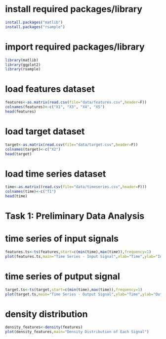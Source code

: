 # install required packages/library
```r
install.packages("matlib")
install.packages("rsample")
```

# import required packages/library
```r
library(matlib)
library(ggplot2)
library(rsample)
```

# load features dataset
```r
features<-as.matrix(read.csv(file="data/features.csv",header=F))
colnames(features)<-c("X1", "X3", "X4", "X5")
head(features)
```

# load target dataset
```r
target<-as.matrix(read.csv(file="data/target.csv",header=F))
colnames(target)<-c("X2")
head(target)
```

# load time series dataset
```r
time<-as.matrix((read.csv(file="data/timeseries.csv",header=F)))
colnames(time)<-c("T1")
head(time)
```

# Task 1: Preliminary Data Analysis
# time series of input signals
```r
features.ts<-ts(features,start=c(min(time),max(time)),frequency=1)
plot(features.ts,main="Time Series - Input Signal",xlab="Time",ylab="Input Signal")
```

# time series of putput signal
```r
target.ts<-ts(target,start=c(min(time),max(time)),frequency=1)
plot(target.ts,main="Time Series - Output Signal",xlab="Time",ylab="Output Signal")
```

# density distribution
```r
density_features<-density(features)
plot(density_features,main="Density Distribution of Each Signal")
```

